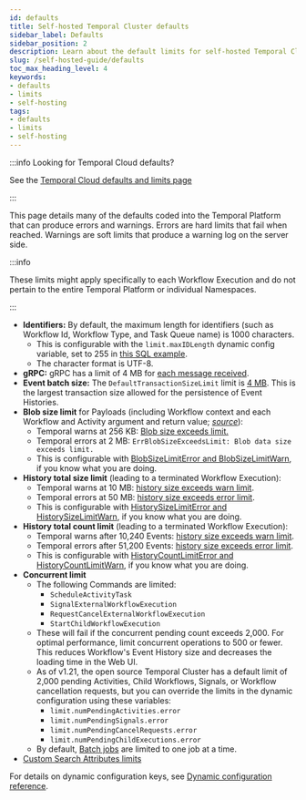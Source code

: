 ```yaml
---
id: defaults
title: Self-hosted Temporal Cluster defaults
sidebar_label: Defaults
sidebar_position: 2
description: Learn about the default limits for self-hosted Temporal Clusters.
slug: /self-hosted-guide/defaults
toc_max_heading_level: 4
keywords:
- defaults
- limits
- self-hosting
tags:
- defaults
- limits
- self-hosting
---
```



:::info Looking for Temporal Cloud defaults?

See the [Temporal Cloud defaults and limits page](/cloud/limits)

:::

This page details many of the defaults coded into the Temporal Platform that can produce errors and warnings.
Errors are hard limits that fail when reached.
Warnings are soft limits that produce a warning log on the server side.

:::info

These limits might apply specifically to each Workflow Execution and do not pertain to the entire Temporal Platform or individual Namespaces.

:::

- **Identifiers:** By default, the maximum length for identifiers (such as Workflow Id, Workflow Type, and Task Queue name) is 1000 characters.
  - This is configurable with the `limit.maxIDLength` dynamic config variable, set to 255 in [this SQL example](https://github.com/temporalio/docker-compose/blob/93d382ef9133e4cde8ce311de5153cd0cc9fbd0c/dynamicconfig/development-sql.yaml#L1-L2).
  - The character format is UTF-8.
- **gRPC:** gRPC has a limit of 4 MB for [each message received](https://github.com/grpc/grpc/blob/v1.36.2/include/grpc/impl/codegen/grpc_types.h#L466).
- **Event batch size:** The `DefaultTransactionSizeLimit` limit is [4 MB](https://github.com/temporalio/temporal/pull/1363).
  This is the largest transaction size allowed for the persistence of Event Histories.
- **Blob size limit** for Payloads (including Workflow context and each Workflow and Activity argument and return value; _[source](https://github.com/temporalio/temporal/blob/v1.7.0/service/frontend/service.go#L133-L134)_):
  - Temporal warns at 256 KB: [Blob size exceeds limit.](https://github.com/temporalio/temporal/blob/fee1c43823699e90b330680a8efeb9d8dbee8cf3/common/util.go#L568)
  - Temporal errors at 2 MB: `ErrBlobSizeExceedsLimit: Blob data size exceeds limit.`
  - This is configurable with [BlobSizeLimitError and BlobSizeLimitWarn](https://github.com/temporalio/temporal/blob/v1.7.0/service/history/configs/config.go#L378-L379), if you know what you are doing.
- **History total size limit** (leading to a terminated Workflow Execution):
  - Temporal warns at 10 MB: [history size exceeds warn limit](https://github.com/temporalio/temporal/blob/v1.7.0/service/history/workflowExecutionContext.go#L1238).
  - Temporal errors at 50 MB: [history size exceeds error limit](https://github.com/temporalio/temporal/blob/v1.7.0/service/history/workflowExecutionContext.go#L1204).
  - This is configurable with [HistorySizeLimitError and HistorySizeLimitWarn](https://github.com/temporalio/temporal/blob/v1.7.0/service/history/configs/config.go#L380-L381), if you know what you are doing.
- **History total count limit** (leading to a terminated Workflow Execution):
  - Temporal warns after 10,240 Events: [history size exceeds warn limit](https://github.com/temporalio/temporal/blob/v1.7.0/service/history/workflowExecutionContext.go#L1238).
  - Temporal errors after 51,200 Events: [history size exceeds error limit](https://github.com/temporalio/temporal/blob/v1.7.0/service/history/workflowExecutionContext.go#L1204).
  - This is configurable with [HistoryCountLimitError and HistoryCountLimitWarn](https://github.com/temporalio/temporal/blob/v1.7.0/service/history/configs/config.go#L382-L383), if you know what you are doing.
- **Concurrent limit**
  - The following Commands are limited:
    - `ScheduleActivityTask`
    - `SignalExternalWorkflowExecution`
    - `RequestCancelExternalWorkflowExecution`
    - `StartChildWorkflowExecution`
  - These will fail if the concurrent pending count exceeds 2,000.
    For optimal performance, limit concurrent operations to 500 or fewer.
    This reduces Workflow's Event History size and decreases the loading time in the Web UI.
  - As of v1.21, the open source Temporal Cluster has a default limit of 2,000 pending Activities, Child Workflows, Signals, or Workflow cancellation requests, but you can override the limits in the dynamic configuration using these variables:
    - `limit.numPendingActivities.error`
    - `limit.numPendingSignals.error`
    - `limit.numPendingCancelRequests.error`
    - `limit.numPendingChildExecutions.error`
  - By default, [Batch jobs](/cli/batch) are limited to one job at a time.
- [Custom Search Attributes limits](/visibility#custom-search-attributes-limits)

For details on dynamic configuration keys, see [Dynamic configuration reference](/references/dynamic-configuration).

